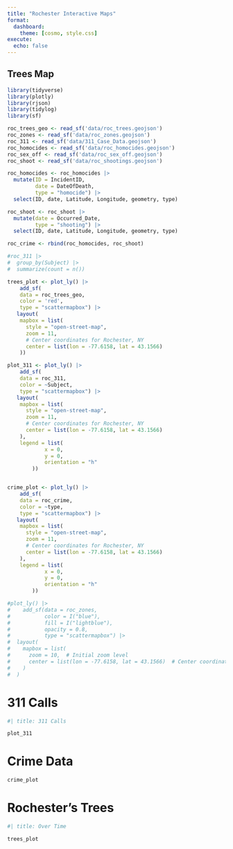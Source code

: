 ```yaml
---
title: "Rochester Interactive Maps"
format: 
  dashboard:
    theme: [cosmo, style.css]
execute:
  echo: false
---
```


## Trees Map

```r
library(tidyverse)
library(plotly)
library(rjson)
library(tidylog)
library(sf)

roc_trees_geo <- read_sf('data/roc_trees.geojson')
roc_zones <- read_sf('data/roc_zones.geojson')
roc_311 <- read_sf('data/311_Case_Data.geojson')
roc_homocides <- read_sf('data/roc_homocides.geojson')
roc_sex_off <- read_sf('data/roc_sex_off.geojson')
roc_shoot <- read_sf('data/roc_shootings.geojson')

roc_homocides <- roc_homocides |>
  mutate(ID = IncidentID,
         date = DateOfDeath,
         type = "homocide") |>
  select(ID, date, Latitude, Longitude, geometry, type)

roc_shoot <- roc_shoot |>
  mutate(date = Occurred_Date,
         type = "shooting") |>
  select(ID, date, Latitude, Longitude, geometry, type)

roc_crime <- rbind(roc_homocides, roc_shoot)

#roc_311 |>
#  group_by(Subject) |>
#  summarize(count = n())
```

```r


trees_plot <- plot_ly() |>
    add_sf(
    data = roc_trees_geo,
    color = 'red',
    type = "scattermapbox") |>
   layout(
    mapbox = list(
      style = "open-street-map",
      zoom = 11,
      # Center coordinates for Rochester, NY
      center = list(lon = -77.6158, lat = 43.1566)  
    ))

plot_311 <- plot_ly() |>
    add_sf(
    data = roc_311,
    color = ~Subject,
    type = "scattermapbox") |>
   layout(
    mapbox = list(
      style = "open-street-map",
      zoom = 11,
      # Center coordinates for Rochester, NY
      center = list(lon = -77.6158, lat = 43.1566)  
    ),
    legend = list(
            x = 0,
            y = 0,
            orientation = "h"
        ))


crime_plot <- plot_ly() |>
    add_sf(
    data = roc_crime,
    color = ~type,
    type = "scattermapbox") |>
   layout(
    mapbox = list(
      style = "open-street-map",
      zoom = 11,
      # Center coordinates for Rochester, NY
      center = list(lon = -77.6158, lat = 43.1566)  
    ),
    legend = list(
            x = 0, 
            y = 0, 
            orientation = "h" 
        ))

```

```r


#plot_ly() |>
#    add_sf(data = roc_zones,
#           color = I("blue"),
#           fill = I("lightblue"), 
#           opacity = 0.8,
#           type = "scattermapbox") |>
#  layout(
#    mapbox = list(
#      zoom = 10,  # Initial zoom level
#      center = list(lon = -77.6158, lat = 43.1566)  # Center coordinates for Rochester, NY
#    )
#  )
```


# 311 Calls

```r
#| title: 311 Calls

plot_311

```

# Crime Data

```r

crime_plot

```


# Rochester's Trees
```r
#| title: Over Time

trees_plot

```
